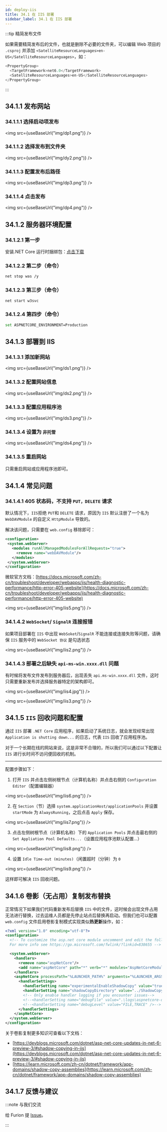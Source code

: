 ```yaml
---
id: deploy-iis
title: 34.1 在 IIS 部署
sidebar_label: 34.1 在 IIS 部署
---
```



:::tip 精简发布文件

如果需要精简发布后的文件，也就是删除不必要的文件夹，可以编辑 Web 项目的 `.csproj` 并添加 `<SatelliteResourceLanguages>en-US</SatelliteResourceLanguages>`，如：

```cs showLineNumbers  {3}
<PropertyGroup>
  <TargetFramework>net6.0</TargetFramework>
  <SatelliteResourceLanguages>en-US</SatelliteResourceLanguages>
</PropertyGroup>
```

:::

## 34.1.1 发布网站

### 34.1.1.1 选择启动项发布

<img src={useBaseUrl("img/dp1.png")} />

### 34.1.1.2 选择发布到文件夹

<img src={useBaseUrl("img/dy2.png")} />

### 34.1.1.3 配置发布后路径

<img src={useBaseUrl("img/dp3.png")} />

### 34.1.1.4 点击发布

<img src={useBaseUrl("img/dp4.png")} />

## 34.1.2 服务器环境配置

### 34.1.2.1 第一步

安装.NET Core 运行时捆绑包：[点击下载](https://dotnet.microsoft.com/permalink/dotnetcore-current-windows-runtime-bundle-installer)

### 34.1.2.2 第二步（命令）

```bash showLineNumbers
net stop was /y
```

### 34.1.2.3 第三步（命令）

```bash showLineNumbers
net start w3svc
```

### 34.1.2.4 第四步（命令）

```bash showLineNumbers
set ASPNETCORE_ENVIRONMENT=Production
```

## 34.1.3 部署到 IIS

### 34.1.3.1 添加新网站

<img src={useBaseUrl("img/ds1.png")} />

### 34.1.3.2 配置网站信息

<img src={useBaseUrl("img/ds2.png")} />

### 34.1.3.3 配置应用程序池

<img src={useBaseUrl("img/ds3.png")} />

### 34.1.3.4 设置为 `非托管`

<img src={useBaseUrl("img/ds4.png")} />

### 34.1.3.5 重启网站

只需重启网站或应用程序池即可。

## 34.1.4 常见问题

### 34.1.4.1 405 状态码，不支持 `PUT，DELETE` 请求

默认情况下，`IIS`拒绝 `PUT`和 `DELETE` 请求，原因为 `IIS` 默认注册了一个名为 `WebDAVModule` 的自定义 `HttpModule` 导致的。

解决该问题，只需要在 `web.config` 移除即可：

```xml {2-6}
<configuration>
 <system.webServer>
   <modules runAllManagedModulesForAllRequests="true">
     <remove name="webDAVModule"/>
   </modules>
 </system.webServer>
</configuration>
```

微软官方文档：[https://docs.microsoft.com/zh-cn/troubleshoot/developer/webapps/iis/health-diagnostic-performance/http-error-405-website](https://docs.microsoft.com/zh-cn/troubleshoot/developer/webapps/iis/health-diagnostic-performance/http-error-405-website)

<img src={useBaseUrl("img/iis5.png")} />

### 34.1.4.2 `WebSocket`/ `SignalR` 连接报错

如果项目部署在 `IIS` 中出现 `WebSoket`/`SignalR` 不能连接或连接失败等问题，请确保 `IIS` 服务中的 `WebSocket 协议` 是勾选状态

<img src={useBaseUrl("img/iis2.png")} />

### 34.1.4.3 部署之后缺失 `api-ms-win.xxxx.dll` 问题

有时候将发布文件发布到服务器后，出现丢失 `api.ms-win.xxxx.dll` 文件，这时只需要重新发布并选择服务器特定的架构即可。

<img src={useBaseUrl("img/iis4.jpg")} />

<img src={useBaseUrl("img/iis3.png")} />

## 34.1.5 `IIS` 回收问题和配置

通过 `IIS` 部署 `.NET Core` 应用程序，如果启动了系统日志，就会发现经常出现 `Application is shutting down...` 的日志，代表 `IIS` 回收了应用程序池。

对于一个长期在线的网站来说，这是非常不合理的，所以我们可以通过以下配置让 `IIS` 进行长时间不访问便回收的机制。

---

配置步骤如下：

1. 打开 `IIS` 并点击左侧树根节点（计算机名称）并点击右侧的 `Configuration Editor`（配置编辑器）

<img src={useBaseUrl("img/iis6.png")} />

2. 在 `Section`（节）选择 `system.applicationHost/applicationPools` 并设置 `startMode` 为 `AlwaysRunning`，之后点击 `Apply` 保存。

<img src={useBaseUrl("img/iis7.png")} />

3. 点击左侧树根节点（计算机名称）下的 `Application Pools` 并点击最右侧的 `Set Appliation Pool Defaults...`（设置应用程序池默认配置...）

<img src={useBaseUrl("img/iis8.png")} />

4. 设置 `Idle Time-out (minutes)`（闲置超时（分钟）为 `0`

<img src={useBaseUrl("img/iis9.png")} />

这样即可解决 `IIS` 回收问题。

## 34.1.6 卷影（无占用）复制发布替换

正常情况下如果我们代码重新发布后替换 `IIS` 中的文件，这时候会出现文件占用无法进行替换，过去运维人员都是先停止站点后替换再启动。但我们也可以配置 `web.config` 文件启用卷影复制模式实现类似**热更新**操作，如：

```xml showLineNumbers {12-18}
<?xml version="1.0" encoding="utf-8"?>
<configuration>
  <!-- To customize the asp.net core module uncomment and edit the following section.
  For more info see https://go.microsoft.com/fwlink/?linkid=838655 -->

  <system.webServer>
    <handlers>
      <remove name="aspNetCore"/>
      <add name="aspNetCore" path="*" verb="*" modules="AspNetCoreModulev2" resourceType="Unspecified"/>
    </handlers>
    <aspNetCore processPath="%LAUNCHER_PATH%" arguments="%LAUNCHER_ARGS%" stdoutLogEnabled="false" stdoutLogFile=".\logs\stdout">
      <handlerSettings>
        <handlerSetting name="experimentalEnableShadowCopy" value="true" />
        <handlerSetting name="shadowCopyDirectory" value="../ShadowCopyDirectory/" />
        <!-- Only enable handler logging if you encounter issues-->
        <!--<handlerSetting name="debugFile" value=".\logs\aspnetcore-debug.log" />-->
        <!--<handlerSetting name="debugLevel" value="FILE,TRACE" />-->
      </handlerSettings>
    </aspNetCore>
  </system.webServer>
</configuration>
```

关于卷影复制更多知识可查看以下文档：

- [https://devblogs.microsoft.com/dotnet/asp-net-core-updates-in-net-6-preview-3/#shadow-copying-in-iis](https://devblogs.microsoft.com/dotnet/asp-net-core-updates-in-net-6-preview-3/#shadow-copying-in-iis)
- [https://learn.microsoft.com/zh-cn/dotnet/framework/app-domains/shadow-copy-assemblies](https://learn.microsoft.com/zh-cn/dotnet/framework/app-domains/shadow-copy-assemblies)

## 34.1.7 反馈与建议

:::note 与我们交流

给 Furion 提 [Issue](https://gitee.com/dotnetchina/Furion/issues/new?issue)。

:::
